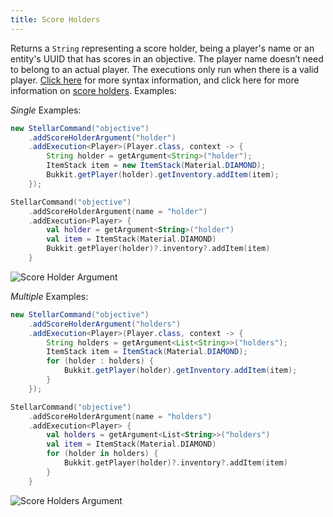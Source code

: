 ```yaml
---
title: Score Holders
---
```


Returns a `String` representing a score holder, being a player's name or an entity's UUID that has scores in an objective. The player name doesn’t need to belong to an actual player. The executions only run when there is a valid player. [Click here](https://minecraft.wiki/w/Argument_types#minecraft:score_holder) for more syntax information, and click here for more information on [score holders](https://minecraft.fandom.com/wiki/Scoreboard#Objectives). Examples:

_Single_ Examples:

```java tab="Java"
new StellarCommand("objective")
    .addScoreHolderArgument("holder")
    .addExecution<Player>(Player.class, context -> {
        String holder = getArgument<String>("holder");
        ItemStack item = new ItemStack(Material.DIAMOND);
        Bukkit.getPlayer(holder).getInventory.addItem(item);
    });
```
```kotlin tab="Kotlin"
StellarCommand("objective")
    .addScoreHolderArgument(name = "holder")
    .addExecution<Player> {
        val holder = getArgument<String>("holder")
        val item = ItemStack(Material.DIAMOND)
        Bukkit.getPlayer(holder)?.inventory?.addItem(item)
    }
```

![Score Holder Argument](https://cdn.undefinedcreations.com/stellar/gifs/scoreboard/score_holder.gif)

_Multiple_ Examples:

```java tab="Java"
new StellarCommand("objective")
    .addScoreHolderArgument("holders")
    .addExecution<Player>(Player.class, context -> {
        String holders = getArgument<List<String>>("holders");
        ItemStack item = ItemStack(Material.DIAMOND);
        for (holder : holders) {
            Bukkit.getPlayer(holder).getInventory.addItem(item);
        }
    });
```
```kotlin tab="Kotlin"
StellarCommand("objective")
    .addScoreHolderArgument(name = "holders")
    .addExecution<Player> {
        val holders = getArgument<List<String>>("holders")
        val item = ItemStack(Material.DIAMOND)
        for (holder in holders) {
            Bukkit.getPlayer(holder)?.inventory?.addItem(item)
        }
    }
```

![Score Holders Argument](https://cdn.undefinedcreations.com/stellar/gifs/scoreboard/score_holders.gif)